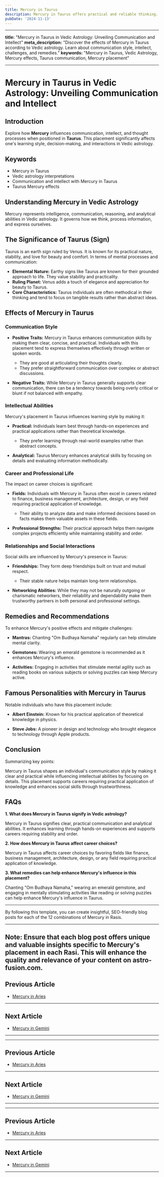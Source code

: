 ```yaml
---
title: Mercury in Taurus
description: Mercury in Taurus offers practical and reliable thinking. Individuals are patient communicators, value consistency, and often have a talent for finance, art, or music , in Vedic Astrology.
pubDate: '2024-11-13'
---
```


---

**title:** "Mercury in Taurus in Vedic Astrology: Unveiling Communication and Intellect"
**meta_description:** "Discover the effects of Mercury in Taurus according to Vedic astrology. Learn about communication style, intellect, challenges, and remedies."
**keywords:** "Mercury in Taurus, Vedic Astrology, Mercury effects, Taurus communication, Mercury placement"

---

# Mercury in Taurus in Vedic Astrology: Unveiling Communication and Intellect

## Introduction

Explore how **Mercury** influences communication, intellect, and thought processes when positioned in **Taurus**. This placement significantly affects one's learning style, decision-making, and interactions in Vedic astrology.

## Keywords

- Mercury in Taurus
- Vedic astrology interpretations
- Communication and intellect with Mercury in Taurus
- Taurus Mercury effects

## Understanding Mercury in Vedic Astrology

Mercury represents intelligence, communication, reasoning, and analytical abilities in Vedic astrology. It governs how we think, process information, and express ourselves.

## The Significance of Taurus (Sign)

Taurus is an earth sign ruled by Venus. It is known for its practical nature, stability, and love for beauty and comfort. In terms of mental processes and communication:

- **Elemental Nature:** Earthy signs like Taurus are known for their grounded approach to life. They value stability and practicality.
- **Ruling Planet:** Venus adds a touch of elegance and appreciation for beauty to Taurus.
- **Core Characteristics:** Taurus individuals are often methodical in their thinking and tend to focus on tangible results rather than abstract ideas.

## Effects of Mercury in Taurus

### Communication Style

- **Positive Traits:** Mercury in Taurus enhances communication skills by making them clear, concise, and practical. Individuals with this placement tend to express themselves effectively through written or spoken words.
  
  - They are good at articulating their thoughts clearly.
  - They prefer straightforward communication over complex or abstract discussions.
  
- **Negative Traits:** While Mercury in Taurus generally supports clear communication, there can be a tendency towards being overly critical or blunt if not balanced with empathy.

### Intellectual Abilities

Mercury's placement in Taurus influences learning style by making it:

- **Practical:** Individuals learn best through hands-on experiences and practical applications rather than theoretical knowledge.
  
  - They prefer learning through real-world examples rather than abstract concepts.
  
- **Analytical:** Taurus Mercury enhances analytical skills by focusing on details and evaluating information methodically.

### Career and Professional Life

The impact on career choices is significant:

- **Fields:** Individuals with Mercury in Taurus often excel in careers related to finance, business management, architecture, design, or any field requiring practical application of knowledge.
  
  - Their ability to analyze data and make informed decisions based on facts makes them valuable assets in these fields.
  
- **Professional Strengths:** Their practical approach helps them navigate complex projects efficiently while maintaining stability and order.

### Relationships and Social Interactions

Social skills are influenced by Mercury's presence in Taurus:

- **Friendships:** They form deep friendships built on trust and mutual respect.
  
  - Their stable nature helps maintain long-term relationships.
  
- **Networking Abilities:** While they may not be naturally outgoing or charismatic networkers, their reliability and dependability make them trustworthy partners in both personal and professional settings.

## Remedies and Recommendations

To enhance Mercury's positive effects and mitigate challenges:

- **Mantras:** Chanting "Om Budhaya Namaha" regularly can help stimulate mental clarity.
  
- **Gemstones:** Wearing an emerald gemstone is recommended as it enhances Mercury's influence.
  
- **Activities:** Engaging in activities that stimulate mental agility such as reading books on various subjects or solving puzzles can keep Mercury active.

## Famous Personalities with Mercury in Taurus

Notable individuals who have this placement include:

- **Albert Einstein:** Known for his practical application of theoretical knowledge in physics.
  
- **Steve Jobs:** A pioneer in design and technology who brought elegance to technology through Apple products.

## Conclusion

Summarizing key points:

Mercury in Taurus shapes an individual's communication style by making it clear and practical while influencing intellectual abilities by focusing on details. This placement supports careers requiring practical application of knowledge and enhances social skills through trustworthiness.

## FAQs

**1. What does Mercury in Taurus signify in Vedic astrology?**

Mercury in Taurus signifies clear, practical communication and analytical abilities. It enhances learning through hands-on experiences and supports careers requiring stability and order.

**2. How does Mercury in Taurus affect career choices?**

Mercury in Taurus affects career choices by favoring fields like finance, business management, architecture, design, or any field requiring practical application of knowledge.

**3. What remedies can help enhance Mercury's influence in this placement?**

Chanting "Om Budhaya Namaha," wearing an emerald gemstone, and engaging in mentally stimulating activities like reading or solving puzzles can help enhance Mercury's influence in Taurus.

---

By following this template, you can create insightful, SEO-friendly blog posts for each of the 12 combinations of Mercury in Rasis.

---

**Note:** Ensure that each blog post offers unique and valuable insights specific to Mercury's placement in each Rasi. This will enhance the quality and relevance of your content on astro-fusion.com.
---

## Previous Article
- [Mercury in Aries](/blogs-md/0804_Mercury_in_Rashi/080401_Mercury_in_Aries.mdx)

---

## Next Article
- [Mercury in Gemini](/blogs-md/0804_Mercury_in_Rashi/080403_Mercury_in_Gemini.mdx)

---
---

## Previous Article
- [Mercury in Aries](080401_Mercury_in_Aries.mdx)

---

## Next Article
- [Mercury in Gemini](080403_Mercury_in_Gemini.mdx)

---
---

## Previous Article
- [Mercury in Aries](080401_Mercury_in_Aries.mdx)

---

## Next Article
- [Mercury in Gemini](080403_Mercury_in_Gemini.mdx)

---

